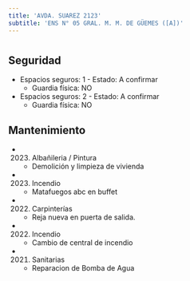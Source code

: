 ```yaml
---
title: 'AVDA. SUAREZ 2123'
subtitle: 'ENS N° 05 GRAL. M. M. DE GÜEMES ([A])'
---
```


#


## Seguridad

*  Espacios seguros: 1 - Estado: A confirmar 
    + Guardia física: NO

*  Espacios seguros: 2 - Estado: A confirmar 
    + Guardia física: NO





## Mantenimiento

*  (2023) Albañileria / Pintura 
    + Demolición y limpieza de vivienda

*  (2023) Incendio 
    + Matafuegos abc en buffet

*  (2022) Carpinterías 
    + Reja nueva en puerta de salida.

*  (2022) Incendio 
    + Cambio de central de incendio

*  (2021) Sanitarias 
    + Reparacion de Bomba de Agua



